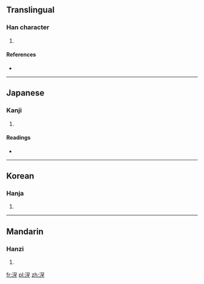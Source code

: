 ==Translingual==

===Han character===
{{Han char|rn=85|rad=水|as=07|sn=10|four=3611<sub>4</sub>|canj=水口竹土 (ERHG)}}

# {{defn|Han|sort=水07}}

====References====
* {{Han ref|kx=0624.120|dkj=17476|dj=1022.010|hdz=31624.090|uh=6D67|ud=28007|bh=D256|bd=53846}}

----

==Japanese==

===Kanji===
{{ja-kanji|grade=|rs=水07}}

# {{defn|lang=ja|sort=水07}}

====Readings====
* {{ja-readings|on=[[てい]] (tei), [[ちょう]] (chō), [[えい]] (ei), [[よう]] (yō)|kun=[[どろ]] (doro)}}

----

==Korean==

===Hanja===
{{ko-hanja|hangeul=영|eumhun=|rv=yeong|mr=yŏng|y=yeng}}

# {{defn|lang=ko|sort=水07}}

----

==Mandarin==

===Hanzi===
{{cmn-hanzi|pin=[[yǐng]] ([[ying3]])|wg=ying<sup>3</sup>}}

# {{defn|lang=cmn|sort=水07}}

[[fr:浧]]
[[pl:浧]]
[[zh:浧]]